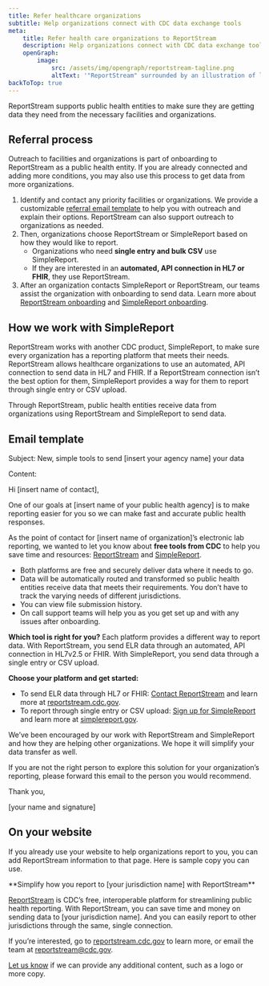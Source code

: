 ```yaml
---
title: Refer healthcare organizations
subtitle: Help organizations connect with CDC data exchange tools 
meta:
    title: Refer health care organizations to ReportStream
    description: Help organizations connect with CDC data exchange tools 
    openGraph:
        image:
            src: /assets/img/opengraph/reportstream-tagline.png
            altText: '"ReportStream" surrounded by an illustration of lines and boxes connected by colorful dots.'
backToTop: true
---
```


<LayoutSidenav>
<Sidenav/>
</LayoutSidenav>

ReportStream supports public health entities to make sure they are getting data they need from the necessary facilities 
and organizations.  

## Referral process 

Outreach to facilities and organizations is part of onboarding to ReportStream as a public health entity. 
If you are already connected and adding more conditions, you may also use this process to get data from more organizations. 

1. Identify and contact any priority facilities or organizations. 
We provide a customizable [referral email template](#email-template) to help you with outreach and explain their options. 
ReportStream can also support outreach to organizations as needed. 
2. Then, organizations choose ReportStream or SimpleReport based on how they would like to report.  
    - Organizations who need **single entry and bulk CSV** use SimpleReport.  
    - If they are interested in an **automated, API connection in HL7 or FHIR**, they use ReportStream. 
3. After an organization contacts SimpleReport or ReportStream, our teams assist the organization with onboarding to send data. 
Learn more about [ReportStream onboarding](/getting-started/sending-data) and 
[SimpleReport onboarding](https://www.simplereport.gov/getting-started/). 

## How we work with SimpleReport  

ReportStream works with another CDC product, SimpleReport, to make sure every organization has a reporting platform that meets 
their needs. ReportStream allows healthcare organizations to use an automated, API connection to send data in HL7 and FHIR. 
If a ReportStream connection isn’t the best option for them, SimpleReport provides a way for them to report through single 
entry or CSV upload.  

Through ReportStream, public health entities receive data from organizations using ReportStream and SimpleReport to send data. 

## Email template 

Subject: New, simple tools to send [insert your agency name] your data  

Content:  

<SummaryBox>
Hi [insert name of contact], 

One of our goals at [insert name of your public health agency] is to make reporting easier for you so we can make fast and 
accurate public health responses.  

As the point of contact for [insert name of organization]’s electronic lab reporting, we wanted to let you know about **free tools 
from CDC** to help you save time and resources: [ReportStream](http://reportstream.cdc.gov) and [SimpleReport](http://simplereport.gov). 

- Both platforms are free and securely deliver data where it needs to go.  
- Data will be automatically routed and transformed so public health entities receive data that meets their requirements. 
You don’t have to track the varying needs of different jurisdictions. 
- You can view file submission history. 
- On call support teams will help you as you get set up and with any issues after onboarding. 

**Which tool is right for you?** Each platform provides a different way to report data. With ReportStream, you send ELR data through an automated, API connection in HL7v2.5 or FHIR. With SimpleReport, you send data through a single entry or CSV upload.  

**Choose your platform and get started:**

- To send ELR data through HL7 or FHIR: [Contact ReportStream](https://app.smartsheetgov.com/b/form/48f580abb9b440549b1a9cf996ba6957) and learn more at [reportstream.cdc.gov](https://reportstream.cdc.gov).  
- To report through single entry or CSV upload: [Sign up for SimpleReport](https://www.simplereport.gov/getting-started/organizations-and-testing-facilities/onboard-your-organization/) and learn more at [simplereport.gov](https://simplereport.gov). 

We’ve been encouraged by our work with ReportStream and SimpleReport and how they are helping other organizations. We hope it will simplify your data transfer as well.  

If you are not the right person to explore this solution for your organization’s reporting, please forward this email to the person you would recommend. 

Thank you, 

[your name and signature] 
</SummaryBox>

## On your website 

If you already use your website to help organizations report to you, you can add ReportStream information to that page. 
Here is sample copy you can use. 

<SummaryBox>
**Simplify how you report to [your jurisdiction name] with ReportStream**

[ReportStream](https://reportstream.cdc.gov) is CDC’s free, interoperable platform for streamlining public health reporting. 
With ReportStream, you can save time and money on sending data to [your jurisdiction name]. 
And you can easily report to other jurisdictions through the same, single connection. 

If you’re interested, go to [reportstream.cdc.gov](https://reportstream.cdc.gov) to learn more, or email the team at [reportstream@cdc.gov](mailto:reportstream@cdc.gov).
</SummaryBox>

[Let us know](https://app.smartsheetgov.com/b/form/48f580abb9b440549b1a9cf996ba6957) if we can provide any additional content, such as a logo or more copy.
